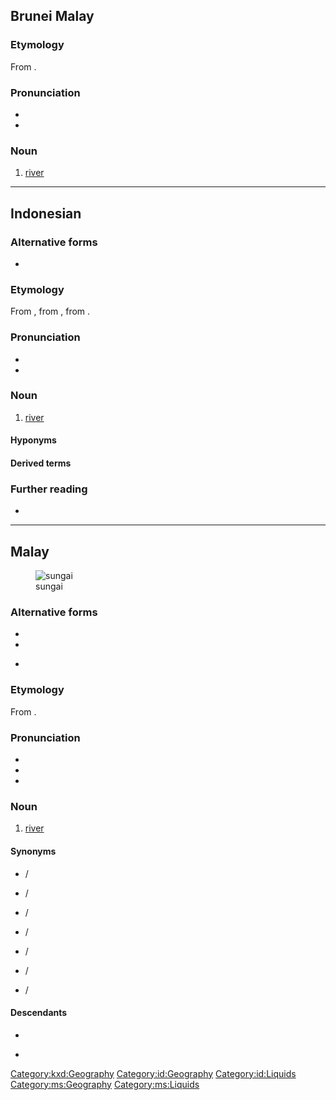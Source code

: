 {{also|သူငယ်}}
==Brunei Malay==

===Etymology===
From {{inh|kxd|poz-mly-pro|*suŋay}}.

===Pronunciation===
* {{IPA|kxd|/suŋaj/}}
* {{hyph|kxd|su|ngai}}

===Noun===
{{head|kxd|noun}}

# [[river]] {{gloss|large stream which drains a landmass}}

[[Category:kxd:Geography]]

----

==Indonesian==

===Alternative forms===
* {{q|abbreviation}} {{l|id|S.}}

===Etymology===
From {{inh|id|ms|sungai}}, from {{inh|id|ms-cla|sungai}}, from {{inh|id|poz-mly-pro|*suŋay}}.

===Pronunciation===
* {{IPA|id|/suŋai̯/}}
* {{rhymes|id|uŋai̯|ŋai̯|ai̯|s3=2}}

===Noun===
{{id-noun}}

# [[river]] {{gloss|large stream which drains a landmass}}

====Hyponyms====
{{col4|id|
| batang
| bengawan
| kali
| wai
|}}

====Derived terms====
{{der4|id|
| bersungai
|}}
{{der4|id|
| sungai anaklinal
| sungai anteseden
| sungai bawah tanah
| sungai efluen
| sungai gletser
| sungai hujan
| sungai influen
| sungai insekuen
| sungai komposit
| sungai konsekuen
| sungai lenyap
| sungai malar
| sungai melaba
| sungai menahun
| sungai menerus
| sungai merugi
| sungai musiman
| sungai obsekuen
| sungai periodik
| sungai permanen
| sungai subsekuen
| sungai terbebat
| sungai tersela
|}}

===Further reading===
* {{R:KBBI Daring}}

[[Category:id:Geography]]
[[Category:id:Liquids]]

----

==Malay==
[[Image:Cairo, Nile, a view from Tahrir Bridge towards North, Egypt, Oct 2004.jpg|thumb|sungai]]

===Alternative forms===
* {{l|ms|سوڠاي|sc=ms-Arab}}
* {{l|ms|سوڠي|sc=ms-Arab}}
* {{q|abbreviation}} {{l|ms|sg.}}

===Etymology===
From {{inh|ms|poz-mly-pro|*suŋay}}.

===Pronunciation===
* {{IPA|ms|/suŋai̯/}}
* {{rhymes|ms|uŋai̯|ŋai̯|ai̯}}
* {{audio|ms|Ms-MY-sungai.ogg|Audio (MY)}}

===Noun===
{{ms-noun|j=سوڠاي|j2=سوڠي}}

# [[river]] {{gloss|large stream which drains a landmass}}

====Synonyms====
{{col-top|2}}
* {{l|ms|alir}} / {{l|ms|الير|sc=ms-Arab}}
* {{l|ms|alur}} / {{l|ms|الور|sc=ms-Arab}}
* {{l|ms|batang}} / {{l|ms|باتڠ|sc=ms-Arab}}
* {{l|ms|bengawan}} / {{l|ms|بڠاون|sc=ms-Arab}}
* {{l|ms|ci}} / {{l|ms|چي|sc=ms-Arab}}
* {{l|ms|kali}} / {{l|ms|کالي|sc=ms-Arab}}
* {{l|ms|wai}} / {{l|ms|واءي|sc=ms-Arab}}
{{col-bottom}}

====Descendants====
* {{desc|id|sungai}}
* {{desc|zh|bor=1|-}} {{zh-l|雙溪|tr=-}}

[[Category:ms:Geography]]
[[Category:ms:Liquids]]